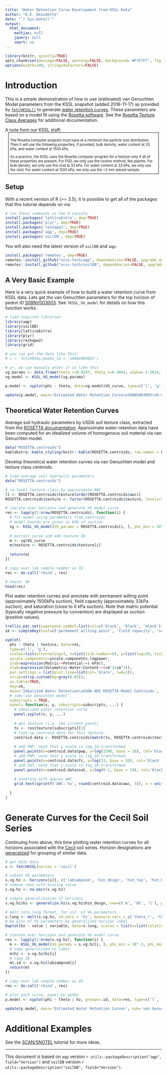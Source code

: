```yaml
---
title: "Water Retention Curve Development from KSSL Data"
author: "D.E. Beaudette"
date: "`r Sys.Date()`"
output:
  html_document:
    mathjax: null
    jquery: null
    smart: no
---
```

  
```r
library(knitr, quietly=TRUE)
opts_chunk$set(message=FALSE, warning=FALSE, background='#F7F7F7', fig.retina=2, dev='png', tidy=FALSE, verbose=FALSE)
options(width=100, stringsAsFactors=FALSE)
```


# Introduction
This is a simple demonstration of how to use (estimated) van Genuchten Model parameters from the KSSL snapshot (added 2016-11-17) as provided by [`fetchKSSL()`](http://ncss-tech.github.io/AQP/soilDB/KSSL-demo.html) to generate [water retention curves](https://en.wikipedia.org/wiki/Water_retention_curve). These parameters are based on a model fit using the [Rosetta software](https://www.ars.usda.gov/pacific-west-area/riverside-ca/us-salinity-laboratory/docs/rosetta-model/). See the [Rosetta Texture Class Averages](https://www.ars.usda.gov/pacific-west-area/riverside-ca/agricultural-water-efficiency-and-salinity-research-unit/docs/model/rosetta-class-average-hydraulic-parameters/) for additional documentation.

A note from our KSSL staff:
<div style="font-size: 80%; margin: 0px 10px 0px 10px; padding: 5px; border: 1px solid black;">The Rosetta computer program must have at a minimum the particle size distribution. Then it will use the following properties, if provided, bulk density, water content at 33 kPa, and water content at 1500 kPa.

As a practice, the KSSL uses the Rosetta computer program for a horizon only if all of these properties are present.  For PSD, we only use the routine method, like pipette.  For bulk density, we only use the clod at 33 kPa.  For water content at 33 kPa, we only use the clod.  For water content at 1500 kPa, we only use the <2 mm sieved sample.</div>

## Setup
With a recent version of R (>= 3.5), it is possible to get all of the packages that this tutorial depends on via:
```r
# run these commands in the R console
install.packages('latticeExtra', dep=TRUE)
install.packages('plyr', dep=TRUE)
install.packages('reshape2', dep=TRUE)
install.packages('aqp', dep=TRUE)
install.packages('soilDB', dep=TRUE)
```

You will also need the latest version of `soilDB` and `aqp`:
```r
install.packages('remotes', dep=TRUE)
remotes::install_github("ncss-tech/aqp", dependencies=FALSE, upgrade_dependencies=FALSE)
remotes::install_github("ncss-tech/soilDB", dependencies=FALSE, upgrade_dependencies=FALSE)
```


## A Very Basic Example

Here is a very quick example of how to build a water retention curve from KSSL data. Lets get the van Genuchten parameters for the top horizon of pedon ID [S08NV003003](https://ncsslabdatamart.sc.egov.usda.gov/rptExecute.aspx?p=34942&r=6&submit1=Get+Report). See `?KSSL_VG_model` for details on how this function works.

```r
# load required libraries
library(aqp)
library(soilDB)
library(latticeExtra)
library(plyr)
library(reshape2)
library(grid)

# you can get the data like this:
# s <- fetchKSSL(pedon_id = 'S08NV003003')

# or, we can manualy enter it in like this
vg.params <- data.frame(theta_r=0.0337, theta_s=0.4864, alpha=-1.5814, npar=0.1227)
vg.model <- KSSL_VG_model(vg.params)

p.model <- xyplot(phi ~ theta, data=vg.model$VG_curve, type=c('l', 'g'), scales=list(alternating=3, x=list(tick.number=10), y=list(log=10, tick.number=10)), yscale.components=yscale.components.logpower, ylab=expression(Matric~~Potential~~(kPa)), xlab=expression("Volumetric Water Content" (cm^{3}/cm^{3})), par.settings = list(plot.line=list(col='RoyalBlue', lwd=2)))

update(p.model, main='Estimated Water Retention Curve\nS08NV003003\n0-9cm', sub='van Genuchten Model Parameters fit by USDA-ARS Rosetta')

```


## Theoretical Water Retention Curves
Average soil hydraulic parameters by USDA soil texture class, extracted from the [ROSETTA documentation](https://www.ars.usda.gov/pacific-west-area/riverside-ca/agricultural-water-efficiency-and-salinity-research-unit/docs/model/rosetta-class-average-hydraulic-parameters/). Approximate water-retention data have been computed for an idealized volume of homogenous soil material via van Genuchten model.

```r
data("ROSETTA.centroids")
kableExtra::kable_styling(knitr::kable(ROSETTA.centroids, row.names = FALSE, digits = 3), full_width = FALSE, font_size = 10)
```


Develop theoretical water retention curves via van Genuchten model and texture class centroids.
```r
# load average soil hydraulic parameters
data("ROSETTA.centroids")

# re-level texture class by approximate AWC
ll <- ROSETTA.centroids$texture[order(ROSETTA.centroids$awc)]
ROSETTA.centroids$texture <- factor(ROSETTA.centroids$texture, levels=ll)

# iterate over horizons and generate VG model curve
res <- lapply(1:nrow(ROSETTA.centroids), function(i) {
  # fit model using parameters from centroids
  # model bounds are given in kPA of suction
  vg <- KSSL_VG_model(VG_params = ROSETTA.centroids[i, ], phi_min = 10^-3, phi_max=10^6)
  
  # extract curve and add texture ID
  m <- vg$VG_curve
  m$texture <- ROSETTA.centroids$texture[i]
  
  return(m)
})

# copy over lab sample number as ID
res <- do.call('rbind', res)

# check: OK
head(res)
```


Plot water retention curves and annotate with permanent wilting point (approximately 1500kPa suction), field capacity (approximately 33kPa suction), and saturation (close to 0 kPa suction). Note that matric potential (typically negative pressure by convention) are displayed as suction (positive values).
```r
trellis.par.set(superpose.symbol=list(col=c('black', 'black', 'black'), fill=c('firebrick', 'orange', 'royalblue'), cex=1, pch=22))
sk <- simpleKey(text=c('permanent wilting point', 'field capacity', 'saturation'), points = TRUE, columns=3)

xyplot(
  phi ~ theta | texture, data=res, 
  type=c('l', 'g'), 
  scales=list(alternating=3, x=list(tick.number=6), y=list(log=10, tick.number=6)), 
  yscale.components=yscale.components.logpower, 
  ylab=expression(Matric~~Potential~~(-kPa)), 
  xlab=expression(Volumetric~Water~Content~~(cm^3/cm^3)), 
  par.settings = list(plot.line=list(col='black', lwd=2)), 
  strip=strip.custom(bg=grey(0.85)), 
  as.table=TRUE,
  key=sk,
  main='Idealized Water Retention\nUSDA-ARS ROSETTA Model Centroids', 
  # sub='van Genuchten model',
  subscripts = TRUE,
  panel= function(x, y, subscripts=subscripts, ...) {
    # idealized water retention curve
    panel.xyplot(x, y, ...)
    
    # get texture (i.e. the current panel)
    tx <- res$texture[subscripts][1]
    # look-up centroid data for this texture
    centroid.data <- ROSETTA.centroids[match(tx, ROSETTA.centroids$texture), ]
    
    # add PWP, note that y-scale is log_10-transformed
    panel.points(x=centroid.data$pwp, y=log(1500, base = 10), col='black', fill='firebrick', cex=0.85, pch=22)
    # add PWP, note that y-scale is log_10-transformed
    panel.points(x=centroid.data$fc, y=log(33, base = 10), col='black', fill='orange', cex=0.85, pch=22)
    # add SAT, note that y-scale is log_10-transformed
    panel.points(x=centroid.data$sat, y=log(0.1, base = 10), col='black', fill='royalblue', cex=0.85, pch=22)
    
    # annotate with approx AWC
    grid.text(sprintf('AWC: %s', round(centroid.data$awc, 3)), x = unit(0.95, 'npc'), y = unit(0.95, 'npc'), gp=gpar(cex=0.75), hjust=1)
    
  }
)
```


# Generate Curves for the Cecil Soil Series 

Continuing from above, this time plotting water retention curves for all horizons associated with the [Cecil](http://casoilresource.lawr.ucdavis.edu/sde/?series=cecil) soil series. Horizon designations are [generalized](http://ncss-tech.github.io/AQP/aqp/gen-hz-assignment.html) for grouping of similar data. 
```r
# get KSSL data
s <- fetchKSSL(series = 'cecil')

# subset VG parameters
s.vg.hz <- horizons(s)[, c('labsampnum', 'hzn_desgn', 'hzn_top', 'hzn_bot', 'lab_texture_class', 'theta_r', 'theta_s', 'alpha', 'npar')]
# remove rows with missing value
s.vg.hz <- na.omit(s.vg.hz)

# simple generalization of horizons
s.vg.hz$hz <- generalize.hz(s.vg.hz$hzn_desgn, new=c('A', 'Bt', 'C'), pat=c('A', 'Bt', '^C'))

# melt into long format, for viz. of VG parameters
s.long <- melt(s.vg.hz, id.vars = 'hz', measure.vars = c('theta_r', 'theta_s', 'alpha', 'npar'))
# bw plot of VG parameters by generalized horizon label
bwplot(hz ~ value | variable, data=s.long, scales = list(x=list(relation='free', alternating=3)), strip=strip.custom(bg=grey(0.85)), as.table=TRUE, xlab='', main='van Genuchten Model Parameters fit by USDA-ARS Rosetta', sub='Pedons Correlated to the Cecil Soil Series')

# iterate over horizons and generate VG model curve
res <- lapply(1:nrow(s.vg.hz), function(i) {
  m <- KSSL_VG_model(VG_params = s.vg.hz[i, ], phi_min = 10^-3, phi_max=10^6)$VG_curve
  # copy generalized hz label
  m$hz <- s.vg.hz$hz[i]
  # copy ID
  m$.id <- s.vg.hz$labsampnum[i]
  return(m)
})

# copy over lab sample number as ID
res <- do.call('rbind', res)

# plot each curve, panel by genhz
p.model <- xyplot(phi ~ theta | hz, groups=.id, data=res, type=c('l', 'g'), scales=list(alternating=3, x=list(tick.number=10), y=list(log=10, tick.number=10)), yscale.components=yscale.components.logpower, ylab=expression(Suction~~(kPa)), xlab=expression(Volumetric~Water~Content~~(cm^3/cm^3)), par.settings = list(superpose.line=list(col='RoyalBlue', lwd=1)), strip=strip.custom(bg=grey(0.85)), as.table=TRUE)

update(p.model, main='Estimated Water Retention Curves', sub='van Genuchten Model Parameters fit by USDA-ARS Rosetta')
```

# Additional Examples
See the [SCAN/SNOTEL](http://ncss-tech.github.io/AQP/soilDB/fetchSCAN-demo.html) tutorial for more ideas.


----------------------------
This document is based on `aqp` version `r utils::packageDescription("aqp", field="Version")` and `soilDB` version `r utils::packageDescription("soilDB", field="Version")`.

